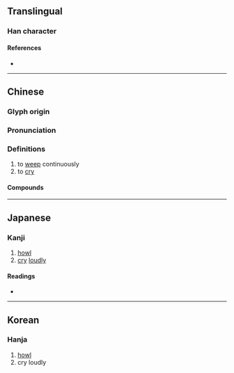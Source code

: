 {{character info}}
==Translingual==

===Han character===
{{Han char|rn=30|rad=口|as=06|sn=9|four=62013|canj=RLMO|ids=⿰口兆}}

====References====
* {{Han ref|kx=0187.150|dkj=03559|dj=0406.160|hdz=10619.070|uh=54B7|ud=21687|bh=CE42|bd=52802}}

----

==Chinese==
{{zh-forms}}

===Glyph origin===
{{Han etym}}

===Pronunciation===
{{zh-pron
|m=táo
|c=tou4
|mc=y
|oc=y
|cat=v
}}

===Definitions===
{{zh-hanzi}}

# to [[weep]] continuously
# to [[cry]]

====Compounds====
{{zh-der|嚎咷|噭咷|號咷痛哭|號咷}}

----

==Japanese==

===Kanji===
{{ja-kanji|grade=|rs=口06}}

# [[howl]]
# [[cry]] [[loudly]]

====Readings====
* {{ja-readings|on=とう<たう,どう<どう,ちょう<てう,てき|kun=なく}}

----

==Korean==

===Hanja===
{{ko-hanja|도}}

# [[howl]]
# cry loudly